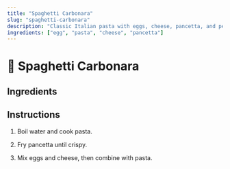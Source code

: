 ```yaml
---
title: "Spaghetti Carbonara"
slug: "spaghetti-carbonara"
description: "Classic Italian pasta with eggs, cheese, pancetta, and pepper."
ingredients: ["egg", "pasta", "cheese", "pancetta"]
---
```


# 🍝 Spaghetti Carbonara

## Ingredients
<IngredientsList ids={ingredients} />

## Instructions

1. Boil water and cook pasta.  
   <CookingStep action="boiling" />  

2. Fry pancetta until crispy.  
   <CookingStep action="frying" />  

3. Mix eggs and cheese, then combine with pasta.  
   <CookingStep action="mixing" />
